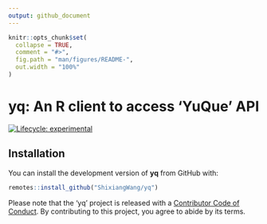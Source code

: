 ```yaml
---
output: github_document
---
```


<!-- README.md is generated from README.Rmd. Please edit that file -->

```r
knitr::opts_chunk$set(
  collapse = TRUE,
  comment = "#>",
  fig.path = "man/figures/README-",
  out.width = "100%"
)
```
# yq: An R client to access 'YuQue' API

<!-- badges: start -->
[![Lifecycle: experimental](https://img.shields.io/badge/lifecycle-experimental-orange.svg)](https://www.tidyverse.org/lifecycle/#experimental)
<!-- badges: end -->



## Installation

You can install the development version of **yq** from GitHub with:

``` r
remotes::install_github("ShixiangWang/yq")
```


Please note that the 'yq' project is released with a
[Contributor Code of Conduct](CODE_OF_CONDUCT.md).
By contributing to this project, you agree to abide by its terms.
